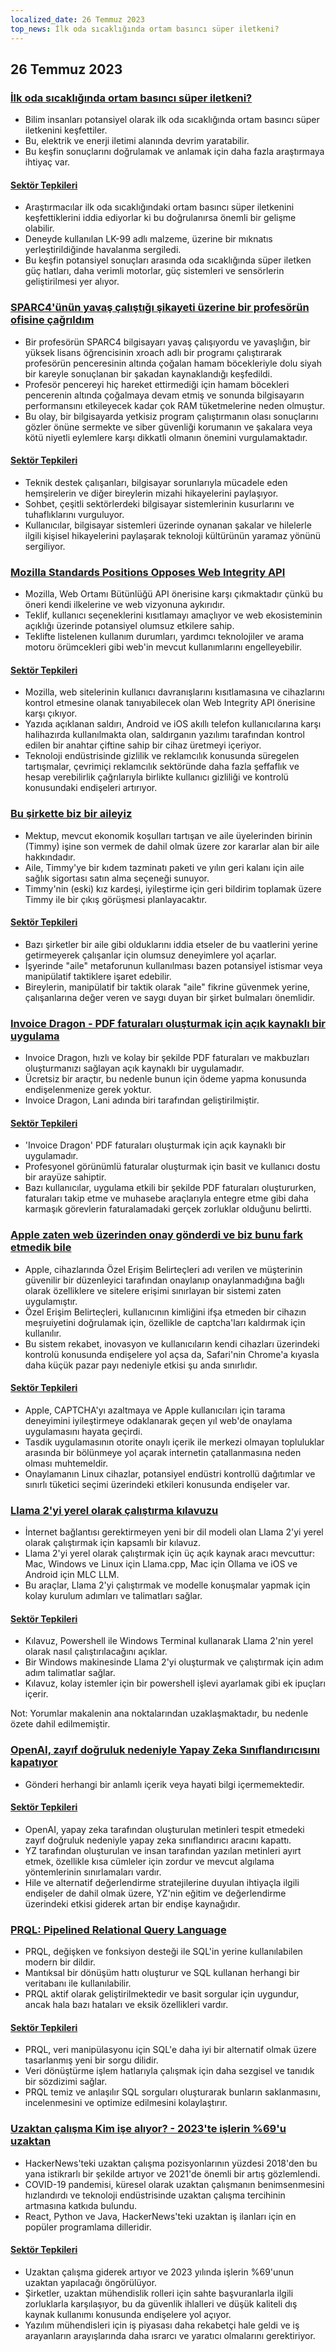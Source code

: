 ```yaml
---
localized_date: 26 Temmuz 2023
top_news: İlk oda sıcaklığında ortam basıncı süper iletkeni?
---
```




<CallToAction />

<Steps>

## 26 Temmuz 2023

### [İlk oda sıcaklığında ortam basıncı süper iletkeni?](https://arxiv.org/abs/2307.12008)

- Bilim insanları potansiyel olarak ilk oda sıcaklığında ortam basıncı süper iletkenini keşfettiler.
- Bu, elektrik ve enerji iletimi alanında devrim yaratabilir.
- Bu keşfin sonuçlarını doğrulamak ve anlamak için daha fazla araştırmaya ihtiyaç var.

#### [Sektör Tepkileri](http://news.ycombinator.com/item?id=36864624)

- Araştırmacılar ilk oda sıcaklığındaki ortam basıncı süper iletkenini keşfettiklerini iddia ediyorlar ki bu doğrulanırsa önemli bir gelişme olabilir.
- Deneyde kullanılan LK-99 adlı malzeme, üzerine bir mıknatıs yerleştirildiğinde havalanma sergiledi.
- Bu keşfin potansiyel sonuçları arasında oda sıcaklığında süper iletken güç hatları, daha verimli motorlar, güç sistemleri ve sensörlerin geliştirilmesi yer alıyor.

### [SPARC4'ünün yavaş çalıştığı şikayeti üzerine bir profesörün ofisine çağrıldım](https://infosec.exchange/@paco/110772422266480371)

- Bir profesörün SPARC4 bilgisayarı yavaş çalışıyordu ve yavaşlığın, bir yüksek lisans öğrencisinin xroach adlı bir programı çalıştırarak profesörün penceresinin altında çoğalan hamam böcekleriyle dolu siyah bir kareyle sonuçlanan bir şakadan kaynaklandığı keşfedildi.
- Profesör pencereyi hiç hareket ettirmediği için hamam böcekleri pencerenin altında çoğalmaya devam etmiş ve sonunda bilgisayarın performansını etkileyecek kadar çok RAM tüketmelerine neden olmuştur.
- Bu olay, bir bilgisayarda yetkisiz program çalıştırmanın olası sonuçlarını gözler önüne sermekte ve siber güvenliği korumanın ve şakalara veya kötü niyetli eylemlere karşı dikkatli olmanın önemini vurgulamaktadır.

#### [Sektör Tepkileri](http://news.ycombinator.com/item?id=36857314)

- Teknik destek çalışanları, bilgisayar sorunlarıyla mücadele eden hemşirelerin ve diğer bireylerin mizahi hikayelerini paylaşıyor.
- Sohbet, çeşitli sektörlerdeki bilgisayar sistemlerinin kusurlarını ve tuhaflıklarını vurguluyor.
- Kullanıcılar, bilgisayar sistemleri üzerinde oynanan şakalar ve hilelerle ilgili kişisel hikayelerini paylaşarak teknoloji kültürünün yaramaz yönünü sergiliyor.

### [Mozilla Standards Positions Opposes Web Integrity API](https://github.com/mozilla/standards-positions/issues/852)

- Mozilla, Web Ortamı Bütünlüğü API önerisine karşı çıkmaktadır çünkü bu öneri kendi ilkelerine ve web vizyonuna aykırıdır.
- Teklif, kullanıcı seçeneklerini kısıtlamayı amaçlıyor ve web ekosisteminin açıklığı üzerinde potansiyel olumsuz etkilere sahip.
- Teklifte listelenen kullanım durumları, yardımcı teknolojiler ve arama motoru örümcekleri gibi web'in mevcut kullanımlarını engelleyebilir.

#### [Sektör Tepkileri](http://news.ycombinator.com/item?id=36857032)

- Mozilla, web sitelerinin kullanıcı davranışlarını kısıtlamasına ve cihazlarını kontrol etmesine olanak tanıyabilecek olan Web Integrity API önerisine karşı çıkıyor.
- Yazıda açıklanan saldırı, Android ve iOS akıllı telefon kullanıcılarına karşı halihazırda kullanılmakta olan, saldırganın yazılımı tarafından kontrol edilen bir anahtar çiftine sahip bir cihaz üretmeyi içeriyor.
- Teknoloji endüstrisinde gizlilik ve reklamcılık konusunda süregelen tartışmalar, çevrimiçi reklamcılık sektöründe daha fazla şeffaflık ve hesap verebilirlik çağrılarıyla birlikte kullanıcı gizliliği ve kontrolü konusundaki endişeleri artırıyor.

### [Bu şirkette biz bir aileyiz](https://pboyd.io/posts/at-company-we-are-family/)

- Mektup, mevcut ekonomik koşulları tartışan ve aile üyelerinden birinin (Timmy) işine son vermek de dahil olmak üzere zor kararlar alan bir aile hakkındadır.
- Aile, Timmy'ye bir kıdem tazminatı paketi ve yılın geri kalanı için aile sağlık sigortası satın alma seçeneği sunuyor.
- Timmy'nin (eski) kız kardeşi, iyileştirme için geri bildirim toplamak üzere Timmy ile bir çıkış görüşmesi planlayacaktır.

#### [Sektör Tepkileri](http://news.ycombinator.com/item?id=36864476)

- Bazı şirketler bir aile gibi olduklarını iddia etseler de bu vaatlerini yerine getirmeyerek çalışanlar için olumsuz deneyimlere yol açarlar.
- İşyerinde "aile" metaforunun kullanılması bazen potansiyel istismar veya manipülatif taktiklere işaret edebilir.
- Bireylerin, manipülatif bir taktik olarak "aile" fikrine güvenmek yerine, çalışanlarına değer veren ve saygı duyan bir şirket bulmaları önemlidir.

### [Invoice Dragon - PDF faturaları oluşturmak için açık kaynaklı bir uygulama](https://invoicedragon.com/)

- Invoice Dragon, hızlı ve kolay bir şekilde PDF faturaları ve makbuzları oluşturmanızı sağlayan açık kaynaklı bir uygulamadır.
- Ücretsiz bir araçtır, bu nedenle bunun için ödeme yapma konusunda endişelenmenize gerek yoktur.
- Invoice Dragon, Lani adında biri tarafından geliştirilmiştir.

#### [Sektör Tepkileri](http://news.ycombinator.com/item?id=36860898)

- 'Invoice Dragon' PDF faturaları oluşturmak için açık kaynaklı bir uygulamadır.
- Profesyonel görünümlü faturalar oluşturmak için basit ve kullanıcı dostu bir arayüze sahiptir.
- Bazı kullanıcılar, uygulama etkili bir şekilde PDF faturaları oluştururken, faturaları takip etme ve muhasebe araçlarıyla entegre etme gibi daha karmaşık görevlerin faturalamadaki gerçek zorluklar olduğunu belirtti.

### [Apple zaten web üzerinden onay gönderdi ve biz bunu fark etmedik bile](https://httptoolkit.com/blog/apple-private-access-tokens-attestation/)

- Apple, cihazlarında Özel Erişim Belirteçleri adı verilen ve müşterinin güvenilir bir düzenleyici tarafından onaylanıp onaylanmadığına bağlı olarak özelliklere ve sitelere erişimi sınırlayan bir sistemi zaten uygulamıştır.
- Özel Erişim Belirteçleri, kullanıcının kimliğini ifşa etmeden bir cihazın meşruiyetini doğrulamak için, özellikle de captcha'ları kaldırmak için kullanılır.
- Bu sistem rekabet, inovasyon ve kullanıcıların kendi cihazları üzerindeki kontrolü konusunda endişelere yol açsa da, Safari'nin Chrome'a kıyasla daha küçük pazar payı nedeniyle etkisi şu anda sınırlıdır.

#### [Sektör Tepkileri](http://news.ycombinator.com/item?id=36862494)

- Apple, CAPTCHA'yı azaltmaya ve Apple kullanıcıları için tarama deneyimini iyileştirmeye odaklanarak geçen yıl web'de onaylama uygulamasını hayata geçirdi.
- Tasdik uygulamasının otorite onaylı içerik ile merkezi olmayan topluluklar arasında bir bölünmeye yol açarak internetin çatallanmasına neden olması muhtemeldir.
- Onaylamanın Linux cihazlar, potansiyel endüstri kontrollü dağıtımlar ve sınırlı tüketici seçimi üzerindeki etkileri konusunda endişeler var.

### [Llama 2'yi yerel olarak çalıştırma kılavuzu](https://replicate.com/blog/run-llama-locally)

- İnternet bağlantısı gerektirmeyen yeni bir dil modeli olan Llama 2'yi yerel olarak çalıştırmak için kapsamlı bir kılavuz.
- Llama 2'yi yerel olarak çalıştırmak için üç açık kaynak aracı mevcuttur: Mac, Windows ve Linux için Llama.cpp, Mac için Ollama ve iOS ve Android için MLC LLM.
- Bu araçlar, Llama 2'yi çalıştırmak ve modelle konuşmalar yapmak için kolay kurulum adımları ve talimatları sağlar.

#### [Sektör Tepkileri](http://news.ycombinator.com/item?id=36865495)

- Kılavuz, Powershell ile Windows Terminal kullanarak Llama 2'nin yerel olarak nasıl çalıştırılacağını açıklar.
- Bir Windows makinesinde Llama 2'yi oluşturmak ve çalıştırmak için adım adım talimatlar sağlar.
- Kılavuz, kolay istemler için bir powershell işlevi ayarlamak gibi ek ipuçları içerir.

Not: Yorumlar makalenin ana noktalarından uzaklaşmaktadır, bu nedenle özete dahil edilmemiştir.

### [OpenAI, zayıf doğruluk nedeniyle Yapay Zeka Sınıflandırıcısını kapatıyor](https://decrypt.co/149826/openai-quietly-shutters-its-ai-detection-tool)

- Gönderi herhangi bir anlamlı içerik veya hayati bilgi içermemektedir.

#### [Sektör Tepkileri](http://news.ycombinator.com/item?id=36862850)

- OpenAI, yapay zeka tarafından oluşturulan metinleri tespit etmedeki zayıf doğruluk nedeniyle yapay zeka sınıflandırıcı aracını kapattı.
- YZ tarafından oluşturulan ve insan tarafından yazılan metinleri ayırt etmek, özellikle kısa cümleler için zordur ve mevcut algılama yöntemlerinin sınırlamaları vardır.
- Hile ve alternatif değerlendirme stratejilerine duyulan ihtiyaçla ilgili endişeler de dahil olmak üzere, YZ'nin eğitim ve değerlendirme üzerindeki etkisi giderek artan bir endişe kaynağıdır.

### [PRQL: Pipelined Relational Query Language](https://github.com/PRQL/prql)

- PRQL, değişken ve fonksiyon desteği ile SQL'in yerine kullanılabilen modern bir dildir.
- Mantıksal bir dönüşüm hattı oluşturur ve SQL kullanan herhangi bir veritabanı ile kullanılabilir.
- PRQL aktif olarak geliştirilmektedir ve basit sorgular için uygundur, ancak hala bazı hataları ve eksik özellikleri vardır.

#### [Sektör Tepkileri](http://news.ycombinator.com/item?id=36866861)

- PRQL, veri manipülasyonu için SQL'e daha iyi bir alternatif olmak üzere tasarlanmış yeni bir sorgu dilidir.
- Veri dönüştürme işlem hatlarıyla çalışmak için daha sezgisel ve tanıdık bir sözdizimi sağlar.
- PRQL temiz ve anlaşılır SQL sorguları oluşturarak bunların saklanmasını, incelenmesini ve optimize edilmesini kolaylaştırır.

### [Uzaktan çalışma Kim işe alıyor? - 2023'te işlerin %69'u uzaktan](https://blog.spatial.chat/tracking-hackernews-shifting-preferences-for-remote-jobs-over-5-years/)

- HackerNews'teki uzaktan çalışma pozisyonlarının yüzdesi 2018'den bu yana istikrarlı bir şekilde artıyor ve 2021'de önemli bir artış gözlemlendi.
- COVID-19 pandemisi, küresel olarak uzaktan çalışmanın benimsenmesini hızlandırdı ve teknoloji endüstrisinde uzaktan çalışma tercihinin artmasına katkıda bulundu.
- React, Python ve Java, HackerNews'teki uzaktan iş ilanları için en popüler programlama dilleridir.

#### [Sektör Tepkileri](http://news.ycombinator.com/item?id=36863280)

- Uzaktan çalışma giderek artıyor ve 2023 yılında işlerin %69'unun uzaktan yapılacağı öngörülüyor.
- Şirketler, uzaktan mühendislik rolleri için sahte başvuranlarla ilgili zorluklarla karşılaşıyor, bu da güvenlik ihlalleri ve düşük kaliteli dış kaynak kullanımı konusunda endişelere yol açıyor.
- Yazılım mühendisleri için iş piyasası daha rekabetçi hale geldi ve iş arayanların arayışlarında daha ısrarcı ve yaratıcı olmalarını gerektiriyor.

</Steps>
